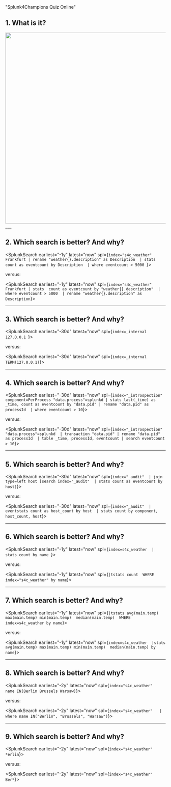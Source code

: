 

<Link to="https://bit.ly/s4c_quiz" openInNewContext>"Splunk4Champions Quiz Online"</Link>

## 1. What is it?
<img src="/static/app/splunk4champions2/images/rebus.png" width="600" />
___

## 2. Which search is better? And why?
<SplunkSearch earliest="-1y" latest="now" spl={`index="s4c_weather" Frankfurt
| rename "weather{}.description" as Description 
| stats  count as eventcount by Description 
| where eventcount > 5000 `}>
</SplunkSearch>

versus: 

<SplunkSearch earliest="-1y" latest="now" spl={`index="s4c_weather" Frankfurt
| stats  count as eventcount by "weather{}.description" 
| where eventcount > 5000 
| rename "weather{}.description" as Description`}>
</SplunkSearch>

___

## 3. Which search is better? And why?
<SplunkSearch earliest="-30d" latest="now" spl={`index=_internal 127.0.0.1 `}>
</SplunkSearch>

versus: 

<SplunkSearch earliest="-30d" latest="now" spl={`index=_internal TERM(127.0.0.1)`}>
</SplunkSearch>

___

## 4. Which search is better? And why?
<SplunkSearch earliest="-30d" latest="now" spl={`index="_introspection" component=PerProcess "data.process"=splunkd
 | stats last(_time) as _time, count as eventcount by "data.pid"
 | rename "data.pid" as processId 
 | where eventcount > 10`}>
</SplunkSearch>

versus: 

<SplunkSearch earliest="-30d" latest="now" spl={`index="_introspection"  "data.process"=splunkd 
 | transaction "data.pid"
 | rename "data.pid" as processId 
 | table _time, processId, eventcount
 | search eventcount > 10`}>
</SplunkSearch>

___

## 5. Which search is better? And why?
<SplunkSearch earliest="-30d" latest="now" spl={`index="_audit" 
| join type=left host [search index="_audit" 
| stats count as eventcount by host]`}>
</SplunkSearch>

versus: 

<SplunkSearch earliest="-30d" latest="now" spl={`index="_audit" 
| eventstats count as host_count by host 
| stats count by component, host_count, host`}>
</SplunkSearch>

___

## 6. Which search is better? And why?
<SplunkSearch earliest="-1y" latest="now" spl={`index=s4c_weather 
| stats count by name `}>
</SplunkSearch>

versus: 

<SplunkSearch earliest="-1y" latest="now" spl={`|tstats count  WHERE index="s4c_weather" by name`}>
</SplunkSearch>

___

## 7. Which search is better? And why?
<SplunkSearch earliest="-1y" latest="now" spl={`|tstats avg(main.temp) max(main.temp) min(main.temp)  median(main.temp) 
 WHERE index=s4c_weather by name`}>
</SplunkSearch>

versus: 

<SplunkSearch earliest="-1y" latest="now" spl={`index=s4c_weather 
|stats avg(main.temp) max(main.temp) min(main.temp)  median(main.temp) by name`}>
</SplunkSearch>

___

## 8. Which search is better? And why?
<SplunkSearch earliest="-2y" latest="now" spl={`index="s4c_weather"  name IN(Berlin Brussels Warsaw)`}>
</SplunkSearch>

versus: 

<SplunkSearch earliest="-2y" latest="now" spl={`index="s4c_weather"  
| where name IN("Berlin", "Brussels", "Warsaw")`}>
</SplunkSearch>

___

## 9. Which search is better? And why?
<SplunkSearch earliest="-2y" latest="now" spl={`index="s4c_weather" *erlin`}>
</SplunkSearch>

versus: 

<SplunkSearch earliest="-2y" latest="now" spl={`index="s4c_weather" Ber*`}>
</SplunkSearch>